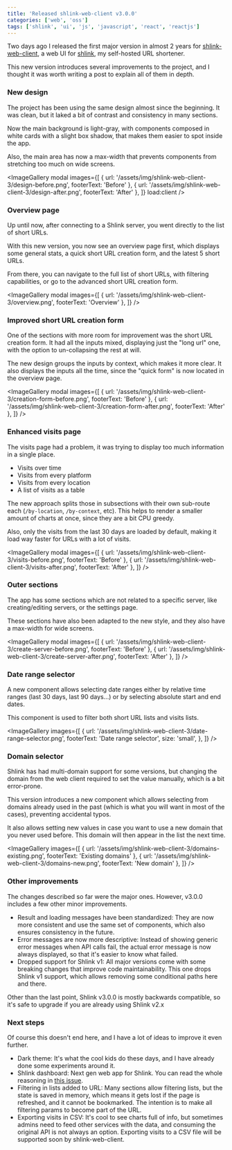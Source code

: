 ```yaml
---
title: 'Released shlink-web-client v3.0.0'
categories: ['web', 'oss']
tags: ['shlink', 'ui', 'js', 'javascript', 'react', 'reactjs']
---
```



Two days ago I released the first major version in almost 2 years for [shlink-web-client](https://github.com/shlinkio/shlink-web-client), a web UI for [shlink](https://shlink.io), my self-hosted URL shortener.

This new version introduces several improvements to the project, and I thought it was worth writing a post to explain all of them in depth.

### New design

The project has been using the same design almost since the beginning. It was clean, but it laked a bit of contrast and consistency in many sections.

Now the main background is light-gray, with components composed in white cards with a slight box shadow, that makes them easier to spot inside the app.

Also, the main area has now a max-width that prevents components from stretching too much on wide screens.

<ImageGallery modal images={[
  {
    url: '/assets/img/shlink-web-client-3/design-before.png',
    footerText: 'Before'
  },
  {
    url: '/assets/img/shlink-web-client-3/design-after.png',
    footerText: 'After'
  },
]} load:client />

### Overview page

Up until now, after connecting to a Shlink server, you went directly to the list of short URLs.

With this new version, you now see an overview page first, which displays some general stats, a quick short URL creation form, and the latest 5 short URLs.

From there, you can navigate to the full list of short URLs, with filtering capabilities, or go to the advanced short URL creation form.

<ImageGallery modal images={[
  {
    url: '/assets/img/shlink-web-client-3/overview.png',
    footerText: 'Overview'
  },
]} />

### Improved short URL creation form

One of the sections with more room for improvement was the short URL creation form. It had all the inputs mixed, displaying just the "long url" one, with the option to un-collapsing the rest at will.

The new design groups the inputs by context, which makes it more clear. It also displays the inputs all the time, since the "quick form" is now located in the overview page.

<ImageGallery modal images={[
  {
    url: '/assets/img/shlink-web-client-3/creation-form-before.png',
    footerText: 'Before'
  },
  {
    url: '/assets/img/shlink-web-client-3/creation-form-after.png',
    footerText: 'After'
  },
]} />

### Enhanced visits page

The visits page had a problem, it was trying to display too much information in a single place.

* Visits over time
* Visits from every platform
* Visits from every location
* A list of visits as a table

The new approach splits those in subsections with their own sub-route each (`/by-location`, `/by-context`, etc). This helps to render a smaller amount of charts at once, since they are a bit CPU greedy.

Also, only the visits from the last 30 days are loaded by default, making it load way faster for URLs with a lot of visits.

<ImageGallery modal images={[
  {
    url: '/assets/img/shlink-web-client-3/visits-before.png',
    footerText: 'Before'
  },
  {
    url: '/assets/img/shlink-web-client-3/visits-after.png',
    footerText: 'After'
  },
]} />

### Outer sections

The app has some sections which are not related to a specific server, like creating/editing servers, or the settings page.

These sections have also been adapted to the new style, and they also have a max-width for wide screens.

<ImageGallery modal images={[
  {
    url: '/assets/img/shlink-web-client-3/create-server-before.png',
    footerText: 'Before'
  },
  {
    url: '/assets/img/shlink-web-client-3/create-server-after.png',
    footerText: 'After'
  },
]} />

### Date range selector

A new component allows selecting date ranges either by relative time ranges (last 30 days, last 90 days...) or by selecting absolute start and end dates.

This component is used to filter both short URL lists and visits lists.

<ImageGallery images={[
  {
    url: '/assets/img/shlink-web-client-3/date-range-selector.png',
    footerText: 'Date range selector',
    size: 'small',
  },
]} />

### Domain selector

Shlink has had multi-domain support for some versions, but changing the domain from the web client required to set the value manually, which is a bit error-prone.

This version introduces a new component which allows selecting from domains already used in the past (which is what you will want in most of the cases), preventing accidental typos.

It also allows setting new values in case you want to use a new domain that you never used before. This domain will then appear in the list the next time.

<ImageGallery images={[
  {
    url: '/assets/img/shlink-web-client-3/domains-existing.png',
    footerText: 'Existing domains'
  },
  {
    url: '/assets/img/shlink-web-client-3/domains-new.png',
    footerText: 'New domain'
  },
]} />

### Other improvements

The changes described so far were the major ones. However, v3.0.0 includes a few other minor improvements.

* Result and loading messages have been standardized: They are now more consistent and use the same set of components, which also ensures consistency in the future.
* Error messages are now more descriptive: Instead of showing generic error messages when API calls fail, the actual error message is now always displayed, so that it's easier to know what failed.
* Dropped support for Shlink v1: All major versions come with some breaking changes that improve code maintainability. This one drops Shlink v1 support, which allows removing some conditional paths here and there.

Other than the last point, Shlink v3.0.0 is mostly backwards compatible, so it's safe to upgrade if you are already using Shlink v2.x

### Next steps

Of course this doesn't end here, and I have a lot of ideas to improve it even further.

* Dark theme: It's what the cool kids do these days, and I have already done some experiments around it.
* Shlink dashboard: Next gen web app for Shlink. You can read the whole reasoning in [this issue](https://github.com/shlinkio/shlink-web-client/issues/338).
* Filtering in lists added to URL: Many sections allow filtering lists, but the state is saved in memory, which means it gets lost if the page is refreshed, and it cannot be bookmarked. The intention is to make all filtering params to become part of the URL.
* Exporting visits in CSV: It's cool to see charts full of info, but sometimes admins need to feed other services with the data, and consuming the original API is not always an option. Exporting visits to a CSV file will be supported soon by shlink-web-client.
